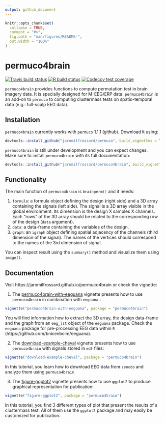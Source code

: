 ```yaml
---
output: github_document
---
```


<!-- README.md is generated from README.Rmd. Please edit that file -->

```r
knitr::opts_chunk$set(
  collapse = TRUE,
  comment = "#>",
  fig.path = "man/figures/README-",
  out.width = "100%"
)
```

# permuco4brain

<!-- badges: start -->
[![Travis build status](https://travis-ci.org/jaromilfrossard/permuco4brain.svg?branch=master)](https://travis-ci.org/jaromilfrossard/permuco4brain)
[![R build status](https://github.com/jaromilfrossard/permuco4brain/workflows/R-CMD-check/badge.svg)](https://github.com/jaromilfrossard/permuco4brain/actions)
[![Codecov test coverage](https://codecov.io/gh/jaromilfrossard/permuco4brain/branch/master/graph/badge.svg)](https://codecov.io/gh/jaromilfrossard/permuco4brain?branch=master)
<!-- badges: end -->

`permuco4brain` provides functions to compute permutation test in brain imagery data. It is specially designed for M-EEG/ERP data. `permuco4brain` is an add-on to `permuco` to computing clustermass tests on spatio-temporal data (e.g.: full-scalp EEG data).

## Installation

`permuco4brain` currently works with `permuco` 1.1.1 (github). Download it using: 

```r
devtools::install_github("jaromilfrossard/permuco", build_vignettes = TRUE)
```

`permuco4brain` is still under development and you can expect changes. Make sure to install `permuco4brain` with its full documentation:

```r
devtools::install_github("jaromilfrossard/permuco4brain", build_vignettes = TRUE)
```

## Functionality

The main function of `permuco4brain` is `brainperm()` and it needs:

1. `formula`: a formula object defining the design (right side) and a 3D array containing the signals (left side). The signal is a 3D array visible in the global environment. Its dimension is the design X samples X channels. Each "rows" of the 3D array should be related to the corresponding row of the design (`data` argument).
2. `data`: a data-frame containing the variables of the design.
3. `graph`: an `igraph` object defining spatial adjacency of the channels (third dimension of the signal). The names of the vertices should correspond to the names of the 3rd dimension of signal.

You can inspect result using the `summary()` method and visualize them using `image()`.


## Documentation

Visit https://jaromilfrossard.github.io/permuco4brain or check the vignette:

1. The [permuco4brain-with-eeguana](https://jaromilfrossard.github.io/permuco4brain/articles/permuco4brain-with-eeguana.html) vignette presents how to use `permuco4brain` in combination with `eeguana` :

```r
vignette("permuco4brain-with-eeguana", package = "permuco4brain")
```

You will find information how to extract the 3D array, the design data-frame and the graph from an `eeg_lst` object of the `eeguana` package. Check the `eeguana` package for pre-processing EEG data within `R` (https://github.com/bnicenboim/eeguana).


2. The [download-example-cheval](https://jaromilfrossard.github.io/permuco4brain/articles/download-example-cheval.html) vignette presents how to use `permuco4brain` with signals stored in `edf` files:

```r
vignette("download-example-cheval", package = "permuco4brain")
```

In this tutorial, you learn how to download EEG data from `zenodo` and analyze them using `permuco4brain`.


3. The [figure-ggplot2](https://jaromilfrossard.github.io/permuco4brain/articles/figure-ggplot2.html) vignette presents how to use `ggplot2` to produce graphical representation for publication:

```r
vignette("figure-ggplot2", package = "permuco4brain")
```

In this tutorial, you find 3 different types of plot that present the results of a clustermass test. All of them use the `ggplot2` package and may easily be customized for publication.

